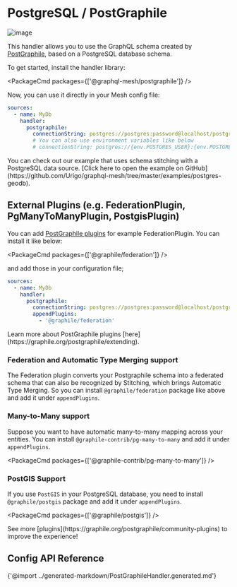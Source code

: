 
# PostgreSQL / PostGraphile

![image](https://user-images.githubusercontent.com/20847995/79219670-5ae06300-7e5b-11ea-81f1-d0c08a884607.png)

This handler allows you to use the GraphQL schema created by [PostGraphile](https://graphile.org/postgraphile), based on a PostgreSQL database schema.

To get started, install the handler library:

<PackageCmd packages={['@graphql-mesh/postgraphile']} />

Now, you can use it directly in your Mesh config file:

```yaml {4-7}
sources:
  - name: MyDb
    handler:
      postgraphile:
        connectionString: postgres://postgres:password@localhost/postgres
        # You can also use environment variables like below
        # connectionString: postgres://{env.POSTGRES_USER}:{env.POSTGRES_PASSWORD}@localhost/postgres
```

<Callout>
  You can check out our example that uses schema stitching with a PostgreSQL data source.
  [Click here to open the example on GitHub](https://github.com/Urigo/graphql-mesh/tree/master/examples/postgres-geodb).
</Callout>

## External Plugins (e.g. FederationPlugin, PgManyToManyPlugin, PostgisPlugin)

You can add [PostGraphile plugins](https://graphile.org/postgraphile/community-plugins) for example FederationPlugin. You can install it like below:

<PackageCmd packages={['@graphile/federation']} />

and add those in your configuration file;

```yaml {6-7}
sources:
  - name: MyDb
    handler:
      postgraphile:
        connectionString: postgres://postgres:password@localhost/postgres
        appendPlugins:
          - '@graphile/federation'
```

<Callout>
  Learn more about PostGraphile plugins [here](https://graphile.org/postgraphile/extending).
</Callout>

### Federation and Automatic Type Merging support

The Federation plugin converts your Postgraphile schema into a federated schema that can also be recognized by Stitching, which brings Automatic Type Merging. So you can install `@graphile/federation` package like above and add it under `appendPlugins`.

### Many-to-Many support

Suppose you want to have automatic many-to-many mapping across your entities. You can install `@graphile-contrib/pg-many-to-many` and add it under `appendPlugins`.

<PackageCmd packages={['@graphile-contrib/pg-many-to-many']} />

### PostGIS Support

If you use `PostGIS` in your PostgreSQL database, you need to install `@graphile/postgis` package and add it under `appendPlugins`.

<PackageCmd packages={['@graphile/postgis']} />

<Callout>
  See more [plugins](https://graphile.org/postgraphile/community-plugins) to improve the experience!
</Callout>

## Config API Reference

{'@import ../generated-markdown/PostGraphileHandler.generated.md'}

